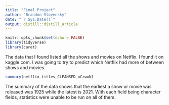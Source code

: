 ```yaml
---
title: "Final Project"
author: "Brandon Slovensky"
date: "`r Sys.Date()`"
output: distill::distill_article
---
```


```r
knitr::opts_chunk$set(echo = FALSE)
library(tidyverse)
library(caret)
```

The data that I found listed all the shows and movies on Netflix. I found it on kaggle.com. I was going to try to predict which Netflix had more of between shows and movies.
```r
summary(netflix_titles_CLEANSED_oCzwoN)
```
The summary of the data shows that the earliest a show or movie was released was 1925 while the latest is 2021. With each field being character fields, statistics were unable to be run on all of them.
```r

```

